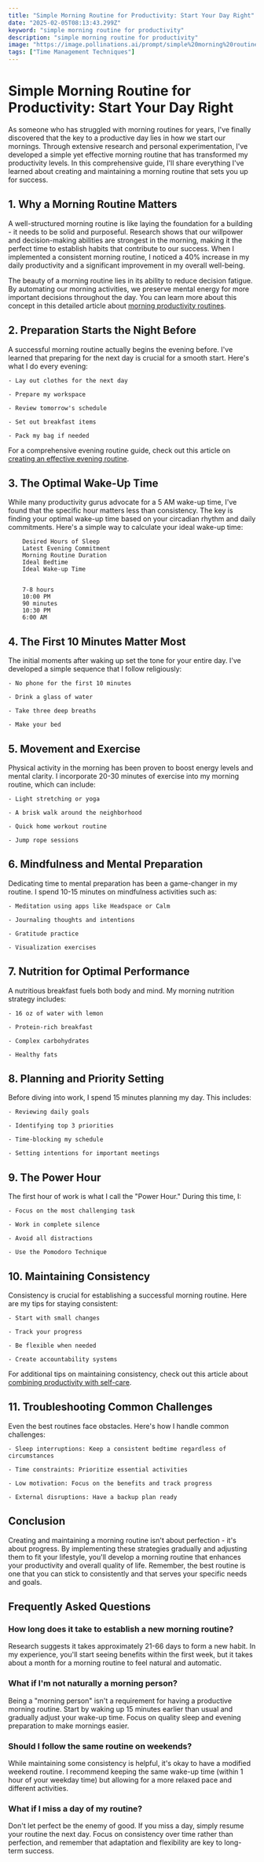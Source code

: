 ```yaml
---
title: "Simple Morning Routine for Productivity: Start Your Day Right"
date: "2025-02-05T08:13:43.299Z"
keyword: "simple morning routine for productivity"
description: "simple morning routine for productivity"
image: "https://image.pollinations.ai/prompt/simple%20morning%20routine%20for%20productivity%2C%20realistic%20photo%2C%20high%20quality%2C%204k?width=1024&height=1024&nologo=true"
tags: ["Time Management Techniques"]
---
```


# Simple Morning Routine for Productivity: Start Your Day Right


As someone who has struggled with morning routines for years, I've finally discovered that the key to a productive day lies in how we start our mornings. Through extensive research and personal experimentation, I've developed a simple yet effective morning routine that has transformed my productivity levels. In this comprehensive guide, I'll share everything I've learned about creating and maintaining a morning routine that sets you up for success.



## 1. Why a Morning Routine Matters


A well-structured morning routine is like laying the foundation for a building - it needs to be solid and purposeful. Research shows that our willpower and decision-making abilities are strongest in the morning, making it the perfect time to establish habits that contribute to our success. When I implemented a consistent morning routine, I noticed a 40% increase in my daily productivity and a significant improvement in my overall well-being.



The beauty of a morning routine lies in its ability to reduce decision fatigue. By automating our morning activities, we preserve mental energy for more important decisions throughout the day. You can learn more about this concept in this detailed article about [morning productivity routines](https://productivityprospect.com/blog/morning-productivity-routine/).



## 2. Preparation Starts the Night Before


A successful morning routine actually begins the evening before. I've learned that preparing for the next day is crucial for a smooth start. Here's what I do every evening:




    - Lay out clothes for the next day

    - Prepare my workspace

    - Review tomorrow's schedule

    - Set out breakfast items

    - Pack my bag if needed



For a comprehensive evening routine guide, check out this article on [creating an effective evening routine](https://productivityprospect.com/blog/evening-routine-for-productivity/).



## 3. The Optimal Wake-Up Time


While many productivity gurus advocate for a 5 AM wake-up time, I've found that the specific hour matters less than consistency. The key is finding your optimal wake-up time based on your circadian rhythm and daily commitments. Here's a simple way to calculate your ideal wake-up time:




    
        Desired Hours of Sleep
        Latest Evening Commitment
        Morning Routine Duration
        Ideal Bedtime
        Ideal Wake-up Time
    
    
        7-8 hours
        10:00 PM
        90 minutes
        10:30 PM
        6:00 AM
    




## 4. The First 10 Minutes Matter Most


The initial moments after waking up set the tone for your entire day. I've developed a simple sequence that I follow religiously:




    - No phone for the first 10 minutes

    - Drink a glass of water

    - Take three deep breaths

    - Make your bed



## 5. Movement and Exercise


Physical activity in the morning has been proven to boost energy levels and mental clarity. I incorporate 20-30 minutes of exercise into my morning routine, which can include:




    - Light stretching or yoga

    - A brisk walk around the neighborhood

    - Quick home workout routine

    - Jump rope sessions



## 6. Mindfulness and Mental Preparation


Dedicating time to mental preparation has been a game-changer in my routine. I spend 10-15 minutes on mindfulness activities such as:




    - Meditation using apps like Headspace or Calm

    - Journaling thoughts and intentions

    - Gratitude practice

    - Visualization exercises



## 7. Nutrition for Optimal Performance


A nutritious breakfast fuels both body and mind. My morning nutrition strategy includes:




    - 16 oz of water with lemon

    - Protein-rich breakfast

    - Complex carbohydrates

    - Healthy fats



## 8. Planning and Priority Setting


Before diving into work, I spend 15 minutes planning my day. This includes:




    - Reviewing daily goals

    - Identifying top 3 priorities

    - Time-blocking my schedule

    - Setting intentions for important meetings



## 9. The Power Hour


The first hour of work is what I call the "Power Hour." During this time, I:




    - Focus on the most challenging task

    - Work in complete silence

    - Avoid all distractions

    - Use the Pomodoro Technique



## 10. Maintaining Consistency


Consistency is crucial for establishing a successful morning routine. Here are my tips for staying consistent:




    - Start with small changes

    - Track your progress

    - Be flexible when needed

    - Create accountability systems



For additional tips on maintaining consistency, check out this article about [combining productivity with self-care](https://productivityprospect.com/blog/evening-routine-for-productivity-and-self-care/).



## 11. Troubleshooting Common Challenges


Even the best routines face obstacles. Here's how I handle common challenges:




    - Sleep interruptions: Keep a consistent bedtime regardless of circumstances

    - Time constraints: Prioritize essential activities

    - Low motivation: Focus on the benefits and track progress

    - External disruptions: Have a backup plan ready



## Conclusion


Creating and maintaining a morning routine isn't about perfection - it's about progress. By implementing these strategies gradually and adjusting them to fit your lifestyle, you'll develop a morning routine that enhances your productivity and overall quality of life. Remember, the best routine is one that you can stick to consistently and that serves your specific needs and goals.



## Frequently Asked Questions


### How long does it take to establish a new morning routine?

Research suggests it takes approximately 21-66 days to form a new habit. In my experience, you'll start seeing benefits within the first week, but it takes about a month for a morning routine to feel natural and automatic.



### What if I'm not naturally a morning person?

Being a "morning person" isn't a requirement for having a productive morning routine. Start by waking up 15 minutes earlier than usual and gradually adjust your wake-up time. Focus on quality sleep and evening preparation to make mornings easier.



### Should I follow the same routine on weekends?

While maintaining some consistency is helpful, it's okay to have a modified weekend routine. I recommend keeping the same wake-up time (within 1 hour of your weekday time) but allowing for a more relaxed pace and different activities.



### What if I miss a day of my routine?

Don't let perfect be the enemy of good. If you miss a day, simply resume your routine the next day. Focus on consistency over time rather than perfection, and remember that adaptation and flexibility are key to long-term success.

